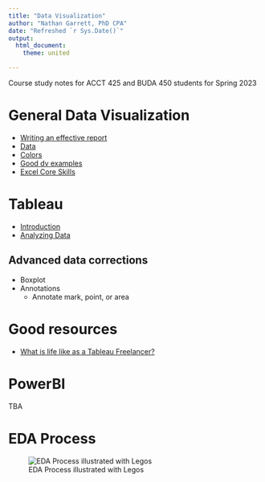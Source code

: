 ```yaml
--- 
title: "Data Visualization"
author: "Nathan Garrett, PhD CPA"
date: "Refreshed `r Sys.Date()`"
output: 
  html_document:
    theme: united

---
```


Course study notes for ACCT 425 and BUDA 450 students for Spring 2023

# General Data Visualization 

- [Writing an effective report](dv10-effective-reports.html)
- [Data](dv21-data.html)
- [Colors](dv21-colors.html)
- [Good dv examples](dv90-examples.html)
- [Excel Core Skills](dv05-excel.html)

# Tableau
- [Introduction](dv41-tableau-intro.html)
- [Analyzing Data](dv42-tableau-data.html)



## Advanced data corrections


- Boxplot
- Annotations
  - Annotate mark, point, or area




# Good resources

- [What is life like as a Tableau Freelancer?](https://www.reddit.com/r/tableau/comments/1724zdf/six_years_as_a_tableau_freelancer_ama/)

# PowerBI

TBA

# EDA Process

![EDA Process illustrated with Legos](dv001-index-eda-lego.jpeg)